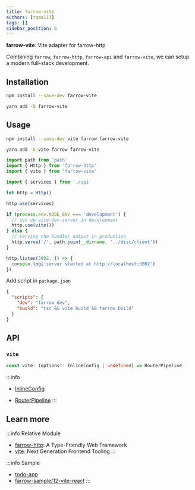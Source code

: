 ```yaml
---
title: farrow-vite
authors: [tqma113]
tags: []
sidebar_position: 6
---
```



**farrow-vite**: Vite adapter for farrow-http

Combining `farrow`, `farrow-http`, `farrow-api` and `farrow-vite`, we can setup a modern full-stack development.

## Installation

<Tabs groupId="package-tool">
<TabItem value="npm" label="npm">

```bash
npm install --save-dev farrow-vite
```

</TabItem>
<TabItem value="yarn" label="Yarn" default>

```bash
yarn add -D farrow-vite
```

</TabItem>
</Tabs>

## Usage

<Tabs groupId="package-tool">
<TabItem value="npm" label="npm">

```bash
npm install --save-dev vite farrow farrow-vite
```

</TabItem>
<TabItem value="yarn" label="Yarn" default>

```bash
yarn add -D vite farrow farrow-vite
```

</TabItem>
</Tabs>

```typescript
import path from 'path'
import { Http } from 'farrow-http'
import { vite } from 'farrow-vite'

import { services } from './api'

let http = Http()

http.use(services)

if (process.env.NODE_ENV === 'development') {
  // set up vite-dev-server in development
  http.use(vite())
} else {
  // serving the bundler output in production
  http.serve('/', path.join(__dirname, '../dist/client'))
}

http.listen(3002, () => {
  console.log('server started at http://localhost:3002')
})
```

Add script in `package.json`

```json
{
  "scripts": {
    "dev": "farrow dev",
    "build": "tsc && vite build && farrow build"
  }
}
```

## API

### `vite`

```typescript
const vite: (options?: InlineConfig | undefined) => RouterPipeline
```

:::info
* [InlineConfig](https://vitejs.dev/guide/api-javascript.html#inlineconfig)

* [RouterPipeline](./02-farrow-http.mdx)
:::

## Learn more

:::info Relative Module
* [farrow-http](./02-farrow-http.mdx): A Type-Friendly Web Framework
* [vite](https://vitejs.dev/): Next Generation Frontend Tooling
:::

:::info Sample
* [todo-app](https://github.com/farrow-js/farrow/tree/master/examples/todo-app)
* [farrow-sample/12-vite-react](https://github.com/tqma113/farrow-sample/tree/main/samples/12-vite-react)
:::
